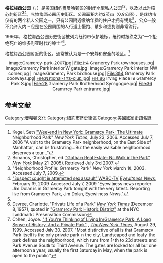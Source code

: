 {{Infobox NRHP
| name =格拉梅西公园历史街区
| nrhp_type = hd
| image = Gramercy Park Historic District.jpg
| image_size = 250px
| caption =
| location= {{USA}}[[纽约市|纽约市]][[曼哈顿|曼哈顿]]第三大道、公园大道、东18街、东22街
| lat_degrees = 40
| lat_minutes = 44
| lat_seconds = 16
| lat_direction = N
| long_degrees = 73
| long_minutes = 59
| long_seconds = 10
| long_direction = W
| coord_parameters = region:US-NY_type:landmark
| architecture= 希臘復興、義大利風格、哥德復興
| added = 1980年1月23日<ref name="nris">{{NRISref|2008a}}</ref>
| governing_body = 私人
| refnum=80002691
}}

'''格拉梅西公园'''（{{lang-en|Gramercy Park}}，{{IPA-en|ˌɡræmərsi ˈpɑrk}}）是[[美国|美国]][[纽约市|纽约市]][[曼哈顿|曼哈顿]]区的封闭小型私人公园<ref>Kugel, Seth [http://query.nytimes.com/gst/fullpage.html?res=9D06E3DF163FF930A15754C0A9609C8B63&sec=travel&spon=&pagewanted=all "Weekend in New York: Gramercy Park; The Ultimate Neighborhood Park"] {{Wayback|url=http://query.nytimes.com/gst/fullpage.html?res=9D06E3DF163FF930A15754C0A9609C8B63&sec=travel&spon=&pagewanted=all |date=20170908021112 }} ''[[New_York_Times|New York Times]]'', July 23, 2006. Accessed July 7, 2006 "A visit to the Gramercy Park neighborhood, on the East Side of Manhattan, can be frustrating...But the easily walkable neighborhood deserves a tour..."</ref><ref name=nymag>Bonanos, Christopher, ed. [http://nymag.com/nymetro/realestate/columns/gothamrealestate/9186/ "Gotham Real Estate: No Walk in the Park"] {{Wayback|url=http://nymag.com/nymetro/realestate/columns/gothamrealestate/9186/ |date=20170922072002 }} ''[[New_York_(magazine)|New York]]'' (May 21, 2005). Retrieved July 3rd 2007]</ref>，以及以此为核心的街区<ref>[http://nymag.com/realestate/articles/neighborhoods/gramercypark.htm "Neighborhood Profile: Gramercy Park"] {{Wayback|url=http://nymag.com/realestate/articles/neighborhoods/gramercypark.htm |date=20170903024222 }} ''[[New_York_(magazine)|New York]]'' March 10, 2003. Accessed July 7, 2009.</ref><ref>[http://abclocal.go.com/wabc/story?section=news/local&id=6663342 "Suspect sought in attempted sex assault"] {{Wayback|url=http://abclocal.go.com/wabc/story?section=news%2Flocal&id=6663342 |date=20110629023706 }} [[WABC-TV|WABC-TV]] ''[[Eyewitness_News|Eyewitness News]]'', February 19, 2009. Accessed July 7, 2009 "Eyewitness news reporter Jim Dolan is in Gramercy Park tonight with the very latest...Reporting live from Gramercy Park, Jim Dolan, Eyewitness News."</ref>，格拉梅西公园历史街区。公园面积大约2英亩（0.8公顷），是纽约市仅有的两个私人公园之一，只有公园附近缴纳年费的住户才拥有钥匙<ref name=Thinking />，公众一般不允许入内 – 但是在公园周围的人行道上慢跑、散步和遛狗则非常流行。

1966年，格拉梅西公园历史街区被列为纽约市保护地标，纽约时报称之为“一个拒绝死亡的维多利亚时代的绅士”<ref>Devree, Charlotte. "Private Life of a Park" ''[[New_York_Times|New York Times]]'' (December 8, 1957), quoted in [http://www.nyc.gov/html/lpc/downloads/pdf/reports/GRAMERCY_PARK_HISTORIC_DISTRICT.pdf "Gramercy Park Historic District"] {{WebCite|url=https://www.webcitation.org/6Cr9Sn122?url=http://www.nyc.gov/html/lpc/downloads/pdf/reports/GRAMERCY_PARK_HISTORIC_DISTRICT.pdf |date=20121212133131 |dateformat=iso }} at the NYC Landmarks Preservation Commission</ref>。

格拉梅西公园附近的街区，通常被认为是一个安静和安全的地区。<ref name=Thinking>Cohen, Joyce. [http://query.nytimes.com/gst/fullpage.html?res=9D01E3DF163BF93AA1575BC0A96F958260 "If You're Thinking of Living In/Gramercy Park; A Long Sense of History, And a Private Park"] {{Wayback|url=http://query.nytimes.com/gst/fullpage.html?res=9D01E3DF163BF93AA1575BC0A96F958260 |date=20090214152418 }}, ''[[The_New_York_Times|The New York Times]]'', August 29, 1999. Accessed July 30, 2007. "Most distinctive of all is that Gramercy Park itself is the only private park in the city. Landscaped and leafy, the park defines the neighborhood, which runs from 14th to 23d streets and Park Avenue South to Third Avenue. The gates are locked for all but one afternoon a year, usually the first Saturday in May, when the park is open to the public."</ref>

<center><gallery widths="150px" caption="图片" perrow=5>
Image:Gramercy-park-2007.jpg|
File:1-4 Gramercy Park townhouses.jpg|
image:Gramercy Park interior W gate.jpg| 
image:Gramercy Park interior NW corner.jpg |
image:Gramercy Park birdhouse.jpg|
File:3&4 Gramercy Park doorways.jpg|
File:National-arts-club.jpg|
File:86 Irving Place 19 Gramercy Park S.jpg|
File:28 Gramercy Park Brotherhood Synagogue.jpg|
File:36 Gramercy Park entrance.jpg|
</gallery></center>

==参考文献==
<references/>

{{Authority control}}
[[Category:曼哈頓文化|Category:曼哈頓文化]]
[[Category:紐約市歷史街區|Category:紐約市歷史街區]]
[[Category:美國國家史蹟名錄|Category:美國國家史蹟名錄]]